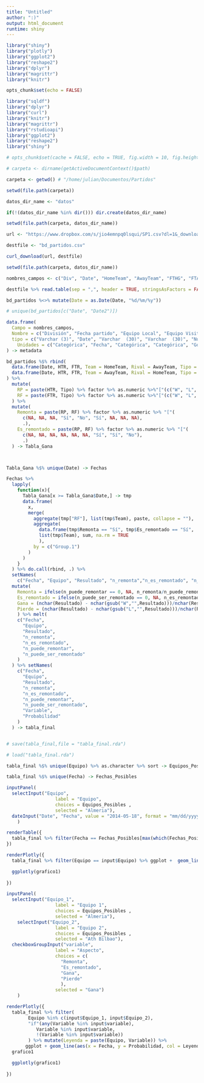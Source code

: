 ```yaml
---
title: "Untitled"
author: ":)"
output: html_document
runtime: shiny
---
```


```r
library("shiny")
library("plotly")
library("ggplot2")
library("reshape2")
library("dplyr")
library("magrittr")
library("knitr")

opts_chunk$set(echo = FALSE)
```


```r
library("sqldf")
library("dplyr")
library("curl")
library("knitr")
library("magrittr")
library("rstudioapi")
library("ggplot2")
library("reshape2")
library("shiny")

# opts_chunk$set(cache = FALSE, echo = TRUE, fig.width = 10, fig.height = 5)

```

```r
# carpeta <- dirname(getActiveDocumentContext()$path)

carpeta <- getwd() # "/home/julian/Documentos/Partidos"

setwd(file.path(carpeta))

datos_dir_name <- "datos"

if(!(datos_dir_name %in% dir())) dir.create(datos_dir_name)

setwd(file.path(carpeta, datos_dir_name))

url <- "https://www.dropbox.com/s/jio4emnpq0lsqui/SP1.csv?dl=1&_download_id=4215640972635130713098509208775844825310482656212821742659628797312"

destfile <- "bd_partidos.csv"

curl_download(url, destfile)

```

```r
setwd(file.path(carpeta, datos_dir_name))

nombres_campos <- c("Div", "Date", "HomeTeam", "AwayTeam", "FTHG", "FTAG", "FTR", "HTHG", "HTAG", "HTR")

destfile %>% read.table(sep = ",", header = TRUE, stringsAsFactors = FALSE) %>% "["(nombres_campos) -> bd_partidos

bd_partidos %<>% mutate(Date = as.Date(Date, "%d/%m/%y"))

# unique(bd_partidos[c("Date", "Date2")])

data.frame(
  Campo = nombres_campos,
  Nombre = c("División", "Fecha partido", "Equipo Local", "Equipo Visitante", "Goles de local", "Goles de visitante", "Resultado", "Goles de local - primer tiempo", "Goles de visitante - primer tiempo", "Resultado Medio Tiempo"),
  tipo = c("Varchar (3)", "Date", "Varchar  (30)", "Varchar  (30)", "Num", "Num", "Varchar(1)", "Num", "Num", "Varchar(1)"),
    Unidades = c("Categórica", "Fecha", "Categórica", "Categórica", "Goles", "Goles", "Categórica", "Goles", "Goles", "Categórica")
) -> metadata
```

```r
bd_partidos %$% rbind(
  data.frame(Date, HTR, FTR, Team = HomeTeam, Rival = AwayTeam, Tipo = "Home"),
  data.frame(Date, HTR, FTR, Team = AwayTeam, Rival = HomeTeam, Tipo = "Away")
) %>%
  mutate(
    RP = paste(HTR, Tipo) %>% factor %>% as.numeric %>%"["(c("W", "L", "D", "D", "L", "W"), .),
    RF = paste(FTR, Tipo) %>% factor %>% as.numeric %>%"["(c("W", "L", "D", "D", "L", "W"), .)
  ) %>% 
  mutate(
    Remonta = paste(RP, RF) %>% factor %>% as.numeric %>% "["(
      c(NA, NA, NA, "Sí", "No", "Sí", NA, NA, NA),
      .),
    Es_remontado = paste(RP, RF) %>% factor %>% as.numeric %>% "["(
      c(NA, NA, NA, NA, NA, NA, "Sí", "Sí", "No"),
      .)
  ) -> Tabla_Gana



Tabla_Gana %$% unique(Date) -> Fechas

Fechas %>% 
  lapply(
    function(x){
      Tabla_Gana[x >= Tabla_Gana$Date,] -> tmp
      data.frame(
        x, 
        merge(
          aggregate(tmp["RF"], list(tmp$Team), paste, collapse = ""),
          aggregate(
            data.frame(tmp$Remonta == "Sí", tmp$Es_remontado == "Sí", !is.na(tmp$Remonta),!is.na(tmp$Es_remontado)), 
            list(tmp$Team), sum, na.rm = TRUE
            ),
          by = c("Group.1")
        )
      )
    }
  ) %>% do.call(rbind, .) %>% 
  setNames(
    c("Fecha", "Equipo", "Resultado", "n_remonta","n_es_remontado", "n_puede_remontar","n_puede_ser_remontado")) %>% 
  mutate(
    Remonta = ifelse(n_puede_remontar == 0, NA, n_remonta/n_puede_remontar),
    Es_remontado = ifelse(n_puede_ser_remontado == 0, NA, n_es_remontado/n_puede_ser_remontado),
    Gana = (nchar(Resultado) - nchar(gsub("W","",Resultado)))/nchar(Resultado),
    Pierde = (nchar(Resultado) - nchar(gsub("L","",Resultado)))/nchar(Resultado)
    ) %>% melt(
    c("Fecha",
      "Equipo",
      "Resultado",
      "n_remonta",
      "n_es_remontado",
      "n_puede_remontar",
      "n_puede_ser_remontado"
    )
  ) %>% setNames(
    c("Fecha",
      "Equipo",
      "Resultado",
      "n_remonta",
      "n_es_remontado",
      "n_puede_remontar",
      "n_puede_ser_remontado",
      "Variable",
      "Probabilidad"
    )
  ) -> tabla_final


# save(tabla_final,file = "tabla_final.rda")
```



```r
# load("tabla_final.rda")

```


```r
tabla_final %$% unique(Equipo) %>% as.character %>% sort -> Equipos_Posibles

tabla_final %$% unique(Fecha) -> Fechas_Posibles

```


```r
inputPanel(
  selectInput("Equipo", 
                  label = "Equipo",
                  choices = Equipos_Posibles ,
                  selected = "Almeria"),
  dateInput("Date", "Fecha", value = "2014-05-18", format = "mm/dd/yyyy", language = "es")
    )

renderTable({ 
  tabla_final %>% filter(Fecha == Fechas_Posibles[max(which(Fechas_Posibles <= input$Date))], Equipo == input$Equipo) %>% mutate(Fecha = as.character(Fecha)) %>% select(Fecha, Equipo, Resultado, Variable, Probabilidad) %>% dcast(Fecha + Equipo + Resultado ~ Variable) 
})

renderPlotly({ 
  tabla_final %>% filter(Equipo == input$Equipo) %>% ggplot +  geom_line(aes(x = Fecha, y = Probabilidad, col = Variable)) + ylim(c(0,1)) -> grafico1

  ggplotly(grafico1)
  
})

```

```r
inputPanel(
  selectInput("Equipo_1", 
                  label = "Equipo 1",
                  choices = Equipos_Posibles ,
                  selected = "Almeria"),
    selectInput("Equipo_2", 
                  label = "Equipo 2",
                  choices = Equipos_Posibles ,
                  selected = "Ath Bilbao"),
  checkboxGroupInput("variable", 
                  label = "Aspecto",
                  choices = c(
                    "Remonta", 
                    "Es_remontado", 
                    "Gana", 
                    "Pierde"
                    ),
                  selected = "Gana")
    )

renderPlotly({ 
  tabla_final %>% filter(
        Equipo %in% c(input$Equipo_1, input$Equipo_2),
        "if"(any(Variable %in% input$variable),
           Variable %in% input$variable,
           !(Variable %in% input$variable))
        ) %>% mutate(Leyenda = paste(Equipo, Variable)) %>% 
       ggplot + geom_line(aes(x = Fecha, y = Probabilidad, col = Leyenda)) + ylim(c(0,1)) -> grafico1
  grafico1

  ggplotly(grafico1)
  
})

```

